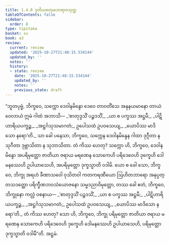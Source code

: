 ```yaml
---
title: 1.4.8 ဒုတိယစတုမဟာရာဇသုတ္တ
tableOfContents: false
sidebar:
  order: 8
type: tipitaka
basket: su
book: a3
review:
  current: review
  updated: '2025-10-27T21:48:15.534144'
  updated_by: ''
  notes: ''
  history:
  - state: review
    date: '2025-10-27T21:48:15.534144'
    updated_by: ''
    notes: ''
    previous_state: draft
---
```



<ReviewStatus review={frontmatter.review} showDetails={true} />

<HypothesisAnnotation frontmatter={frontmatter} />

<DynamicBreadcrumb />

<Division number="38" book="a3" e="ch" v="15" p="143">

<Paragraph number="242" book="a3">
“ဘူတပုဗ္ဗံ, ဘိက္ခဝေ, သက္ကော ဒေဝါနမိန္ဒော ဒေဝေ တာဝတိံသေ အနုနယမာနော တာယံ ဝေလာယံ ဣမံ ဂါထံ အဘာသိ—
</Paragraph>

<Paragraph number="243" type="verses" book="a3">
_‘စာတုဒ္ဒသိံ ပဉ္စဒသိံ,_  
_ယာ စ ပက္ခဿ အဋ္ဌမီ;_  
_ပါဋိဟာရိယပက္ခဉ္စ,_  
_အဋ္ဌင်္ဂသုသမာဂတံ;_  
ဥပေါသထံ ဥပဝသေယျ,_  
_ယောပိဿ မာဒိသော နရော’တိ._  

</Paragraph>

<Paragraph number="244" book="a3">
သာ ခေါ ပနေသာ, ဘိက္ခဝေ, သက္ကေန ဒေဝါနမိန္ဒေန ဂါထာ ဒုဂ္ဂီတာ န သုဂီတာ ဒုဗ္ဘာသိတာ န သုဘာသိတာ. တံ ကိဿ ဟေတု? သက္ကော ဟိ, ဘိက္ခဝေ, ဒေဝါနမိန္ဒော အပရိမုတ္တော ဇာတိယာ ဇရာယ မရဏေန သောကေဟိ ပရိဒေဝေဟိ ဒုက္ခေဟိ ဒေါမနဿေဟိ ဥပါယာသေဟိ, အပရိမုတ္တော ဒုက္ခသ္မာတိ ဝဒါမိ.
</Paragraph>

<Paragraph number="245" book="a3">
ယော စ ခေါ သော, ဘိက္ခဝေ, ဘိက္ခု အရဟံ ခီဏာသဝေါ ဝုသိတဝါ ကတကရဏီယော ဩဟိတဘာရော အနုပ္ပတ္တသဒတ္ထော ပရိက္ခီဏဘဝသံယောဇနော သမ္မဒညာဝိမုတ္တော, တဿ ခေါ ဧတံ, ဘိက္ခဝေ, ဘိက္ခုနော ကလ္လံ ဝစနာယ—
</Paragraph>

<Paragraph number="246" type="verses" book="a3">
_‘စာတုဒ္ဒသိံ ပဉ္စဒသိံ,_  
_ယာ စ ပက္ခဿ အဋ္ဌမီ;_  
_ပါဋိဟာရိယပက္ခဉ္စ,_  
_အဋ္ဌင်္ဂသုသမာဂတံ;_  
ဥပေါသထံ ဥပဝသေယျ,_  
_ယောပိဿ မာဒိသော နရော’တိ._  

</Paragraph>

<Paragraph number="247" book="a3">
တံ ကိဿ ဟေတု? သော ဟိ, ဘိက္ခဝေ, ဘိက္ခု ပရိမုတ္တော ဇာတိယာ ဇရာယ မရဏေန သောကေဟိ ပရိဒေဝေဟိ ဒုက္ခေဟိ ဒေါမနဿေဟိ ဥပါယာသေဟိ, ပရိမုတ္တော ဒုက္ခသ္မာတိ ဝဒါမီ”တိ.

</Paragraph>
</Division>

<Paragraph number="248" type="center" book="a3">
အဋ္ဌမံ.
</Paragraph>